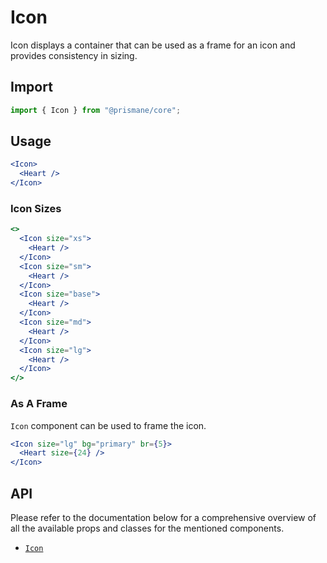 # Icon

Icon displays a container that can be used as a frame for an icon and provides consistency in sizing.

## Import

```js
import { Icon } from "@prismane/core";
```

## Usage

```jsx
<Icon>
  <Heart />
</Icon>
```

### Icon Sizes

```jsx
<>
  <Icon size="xs">
    <Heart />
  </Icon>
  <Icon size="sm">
    <Heart />
  </Icon>
  <Icon size="base">
    <Heart />
  </Icon>
  <Icon size="md">
    <Heart />
  </Icon>
  <Icon size="lg">
    <Heart />
  </Icon>
</>
```

### As A Frame

`Icon` component can be used to frame the icon.

```jsx
<Icon size="lg" bg="primary" br={5}>
  <Heart size={24} />
</Icon>
```

## API

Please refer to the documentation below for a comprehensive overview of all the available props and classes for the mentioned components.

- [`Icon`](/docs/components-api/icon-api)
